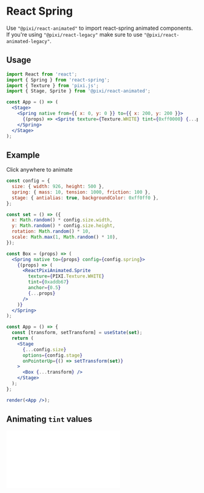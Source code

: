 # React Spring

Use `"@pixi/react-animated"` to import react-spring animated components.
If you're using `"@pixi/react-legacy"` make sure to use `"@pixi/react-animated-legacy"`.

## Usage

```jsx
import React from 'react';
import { Spring } from 'react-spring';
import { Texture } from 'pixi.js';
import { Stage, Sprite } from '@pixi/react-animated';

const App = () => (
  <Stage>
    <Spring native from={{ x: 0, y: 0 }} to={{ x: 200, y: 200 }}>
      {(props) => <Sprite texture={Texture.WHITE} tint={0xff0000} {...props} />}
    </Spring>
  </Stage>
);
```

## Example

Click anywhere to animate

```jsx live noInline
const config = {
  size: { width: 926, height: 500 },
  spring: { mass: 10, tension: 1000, friction: 100 },
  stage: { antialias: true, backgroundColor: 0xff0ff0 },
};

const set = () => ({
  x: Math.random() * config.size.width,
  y: Math.random() * config.size.height,
  rotation: Math.random() * 10,
  scale: Math.max(1, Math.random() * 10),
});

const Box = (props) => (
  <Spring native to={props} config={config.spring}>
    {(props) => (
      <ReactPixiAnimated.Sprite
        texture={PIXI.Texture.WHITE}
        tint={0xaddb67}
        anchor={0.5}
        {...props}
      />
    )}
  </Spring>
);

const App = () => {
  const [transform, setTransform] = useState(set);
  return (
    <Stage
      {...config.size}
      options={config.stage}
      onPointerUp={() => setTransform(set)}
    >
      <Box {...transform} />
    </Stage>
  );
};

render(<App />);
```

## Animating `tint` values

<iframe
  height={500}
  scrolling="no"
  title="ReactSpring - Animating Color Values"
  src="//codepen.io/inlet/embed/jOrpLOR/?height=300&theme-id=33987&default-tab=result&embed-version=2"
  frameBorder="no"
  allowFullScreen={true}
  style={{ width: '100%' }}
/>
